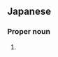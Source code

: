 ==Japanese==
{{ja-kanjitab|たか|しま|yomi=k}}

===Proper noun===
{{ja-pos|たかしま|proper}}

# {{surname|lang=ja|sort=たかしま}}